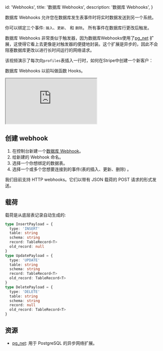 
  id: 'Webhooks',
  title: '数据库 Webhooks',
  description: '数据库 Webhooks',
}

数据库 Webhooks 允许您在数据库发生表事件时将实时数据发送到另一个系统。

你可以绑定三个事件: `插入`、`更新`、 和 `删除`。 所有事件在数据库行更改后触发。

数据库 Webhooks 非常类似于触发器，因为数据库Webhooks使用了[pg_net](/docs/guides/database/extensions/pgnet) 扩展，这使得它看上去更像是对触发器的便捷地封装。这个扩展是异步的，因此不会阻塞数据库更改以进行长时间运行的网络请求。

该视频演示了每次向`profiles`表插入一行时，如何在Stripe中创建一个新客户：

<Admonition type="note">

数据库 Webhooks 以前叫做函数 Hooks。

</Admonition>

<div className="video-container">
  <iframe
    src="https://www.youtube-nocookie.com/embed/codAs9-NeHM"
    frameBorder="1"
    allow="accelerometer; autoplay; clipboard-write; encrypted-media; gyroscope; picture-in-picture"
    allowFullScreen
  ></iframe>
</div>

## 创建 webhook

1. 在控制台新建一个[数据库 Webhook](https://memfiredb.com)。
1. 给新建的 Webhook 命名。
1. 选择一个你想绑定的数据表。
1. 选择一个或多个您想要连接到的事件(表的插入、更新、删除) 。 

我们目前支持 HTTP webhooks。它们以带有 JSON 载荷的 POST 请求的形式发送。

## 载荷

载荷是从底层表记录自动生成的:

```typescript
type InsertPayload = {
  type: 'INSERT'
  table: string
  schema: string
  record: TableRecord<T>
  old_record: null
}
type UpdatePayload = {
  type: 'UPDATE'
  table: string
  schema: string
  record: TableRecord<T>
  old_record: TableRecord<T>
}
type DeletePayload = {
  type: 'DELETE'
  table: string
  schema: string
  record: null
  old_record: TableRecord<T>
}
```

## 资源

- [pg_net](/docs/guides/database/extensions/pgnet): 用于 PostgreSQL 的异步网络扩展。


